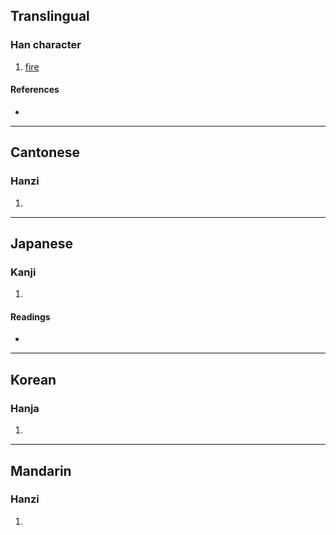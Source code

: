 {{character info/new}}
==Translingual==

===Han character===
{{Han char|rn=86|rad=火|as=18|sn=22|four=94814|canj=FTRG|ids=⿰火雚}}

# [[fire]]

====References====
* {{Han ref|kx=0687.360|dkj=19617|dj=1099.200|hdz=32248.050|uh=721F|ud=29215|bh=F6ED|bd=63213}}

----

==Cantonese==

===Hanzi===
{{yue-hanzi|jyut=gun3|y=gun3}}

# {{defn|lang=yue|sort=火18}}

----

==Japanese==

===Kanji===
{{ja-kanji|grade=|rs=火18}}

# {{defn|lang=ja|sort=火18}}

====Readings====
* {{ja-readings|on=[[かん]] (kan), [[けん]] (ken), [[げん]] (gen)|kun=[[やく]] (yaku)}}

----

==Korean==

===Hanja===
{{ko-hanja|hangeul=관|eumhun=|rv=gwan|mr=kwan|y=kwan}}

# {{defn|lang=ko|sort=火18}}

----

==Mandarin==

===Hanzi===
{{cmn-hanzi|pin=[[guàn]] ([[guan4]]), [[zhǎo]] ([[zhao3]])|wg=kuan<sup>4</sup>, chao<sup>3</sup>}}

# {{defn|lang=cmn|sort=火18}}